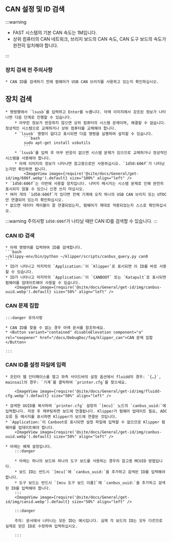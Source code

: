 ## CAN 설정 및 ID 검색

:::warning

* FAST 시스템의 기본 CAN 속도는 1M입니다.
* 상위 컴퓨터의 CAN 네트워크, 브리지 보드의 CAN 속도, CAN 도구 보드의 속도가 완전히 일치해야 합니다.

:::

### 장치 검색 전 주의사항

    * CAN ID를 검색하기 전에 펌웨어가 USB CAN 브리지를 사용하고 있는지 확인하십시오.
    
## 장치 검색
    * 명령행에서 `lsusb`를 입력하고 Enter를 누릅니다. 아래 이미지에서 강조된 정보가 나타나면 다음 단계로 진행할 수 있습니다.
        * 아무런 정보가 반응하지 않으면 상위 컴퓨터의 시스템 문제이며, 해결할 수 없습니다. 정상적인 시스템으로 교체하거나 상위 컴퓨터를 교체해야 합니다.
        * `lsusb` 명령이 없다고 표시되면 다음 명령을 실행하여 설치할 수 있습니다.
            ```bash
            sudo apt-get install usbutils
            ```
        * `lsusb`를 입력 후 아무 반응이 없으면 시스템 문제가 있으므로 교체하거나 정상적인 시스템을 사용해야 합니다.
        * 아래 이미지의 정보가 나타나면 참고용으로만 사용하십시오. `1d50:606f`가 나타났는지만 확인하면 됩니다.
            <ImageView image={require('@site/docs/General/get-id/img/606f.webp').default} size="100%" align="left" />
    * `1d50:606f`는 이번에 사용할 장치입니다. 나머지 메시지는 시스템 문제로 인해 완전히 표시되지 않을 수 있으니 신경 쓰지 마십시오.
    * 여러 개의 `1d50:606f`가 있다면 전체 기계에 오직 하나의 USB CAN 브리지 또는 UTOC만 연결되어 있는지 확인하십시오.
    * 없으면 데이터 케이블이 잘 연결되었는지, 펌웨어가 제대로 적용되었는지 스스로 확인하십시오.

:::warning 주의사항
`1d50:606f`가 나타날 때만 CAN ID를 검색할 수 있습니다.
:::

### CAN ID 검색

    * 아래 명령어를 입력하여 ID를 검색합니다.
    ```bash
    ~/klippy-env/bin/python ~/klipper/scripts/canbus_query.py can0
    ```
    * ID가 나타나고 마지막의 `Application:`이 `Klipper`로 표시되면 이 ID를 바로 사용할 수 있습니다.
    * ID가 나타나고 마지막의 `Application:`이 `CANBOOT` 또는 `Katapult`로 표시되면 펌웨어를 업데이트해야 사용할 수 있습니다.
        <ImageView image={require('@site/docs/General/get-id/img/canbus-uuid.webp').default} size="50%" align="left" />


### CAN 문제 집합

    :::danger 유의사항

    * CAN ID를 찾을 수 없는 경우 아래 문서를 참조하세요.
    * <Button variant="contained" disableElevation component="a" rel="noopener" href="/docs/DebugDoc/faq/klipper_can">CAN 문제 집합</Button>

    :::

### CAN ID를 설정 파일에 입력

    * 프린터 웹 인터페이스를 열고 좌측 사이드바의 설정 옵션에서 fluidd의 경우: `{…}`, mainsail의 경우: `기계`를 클릭하여 `printer.cfg`를 찾으세요.

        <ImageView image={require('@site/docs/General/get-id/img/fluidd-cfg.webp').default} size="50%" align="left" />

    * 검색한 UUID를 복사하여 `printer.cfg` 설정의 `[mcu]` 노드의 `canbus_uuid:`에 입력합니다. 저장 후 재부팅하면 보드에 연결됩니다. Klipper가 펌웨어 업데이트 필요, ADC 오류 등 메시지를 표시하면 Klipper가 보드에 연결된 것입니다.
    * `Application:`이 Canboot로 표시되면 설정 파일에 입력할 수 없으므로 Klipper 펌웨어를 업데이트해야 합니다.
        <ImageView image={require('@site/docs/General/get-id/img/canbus-uuid.webp').default} size="50%" align="left" />

    * 아래는 예제 설정입니다.
        :::danger

        * 아래는 하나의 보드와 하나의 도구 보드를 사용하는 경우의 참고용 MCUID 방법입니다.
        * 보드 ID는 반드시 `[mcu]`에 `canbus_uuid:`을 추가하고 검색된 ID를 입력해야 합니다.
        * 도구 보드는 반드시 `[mcu 도구 보드 이름]`에 `canbus_uuid:`을 추가하고 검색된 ID를 입력해야 합니다.
        :::
        <ImageView image={require('@site/docs/General/get-id/img/canid.webp').default} size="50%" align="left" />

        :::danger

        주의: 문서에서 나타나는 모든 ID는 예시입니다. 실제 각 보드의 ID는 모두 다르므로 실제로 얻은 ID로 수정하여 입력하십시오.

        :::
